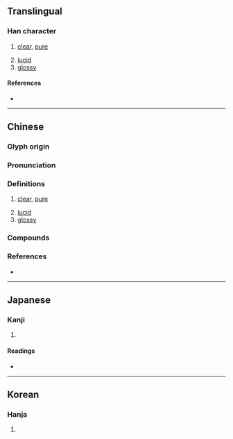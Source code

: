 {{also|滢}}
{{character info}}
==Translingual==

===Han character===
{{Han char|rn=85|rad=水|as=15|sn=18|four=39113|canj=EFFI,EFFG|ids=⿰氵瑩}}

# {{lb|zh|of water}} [[clear]], [[pure]]
# [[lucid]]
# [[glossy]]

====References====
* {{Han ref|kx=0658.300|dkj=18587|dj=1068.260|hdz=31780.120|uh=7005|ud=28677|bh=EFEF|bd=61423}}

----

==Chinese==
{{zh-forms|s=滢|alt=濙}}

===Glyph origin===
{{Han etym}}
{{Han compound|水|瑩|t1=water|ls=psc|c1=s|c2=p}}

===Pronunciation===
{{zh-pron
|m=yíng,jiōng
|c=jing4,jing3
|mn=êng
|mc=y
|oc=y
|cat=a
}}

===Definitions===
{{zh-hanzi}}

# {{lb|zh|of water}} [[clear]], [[pure]]
# [[lucid]]
# [[glossy]]

===Compounds===
{{zh-der|汀瀅|瀅瀅|瀅熒}}

===References===
* {{R:yue:Hanzi}}

----

==Japanese==

===Kanji===
{{ja-kanji|grade=|rs=水15}}

# {{rfdef|ja|sort=水15}}

====Readings====
* {{ja-readings|on=[[えい]] (ei), [[よう]] (yō), [[けい]] (kei), [[きょう]] (kyō)|kun=[[おがわ]] (ogawa)}}

----

==Korean==

===Hanja===
{{ko-hanja|[[물]] [[맑다|맑을]]|형}}

# {{rfdef|ko|sort=水15}}
